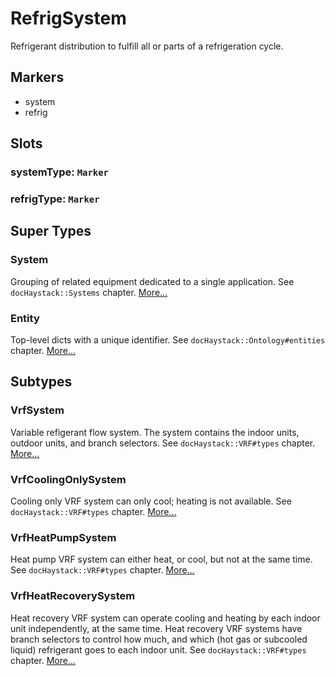 # RefrigSystem
Refrigerant distribution to fulfill all or parts of a refrigeration cycle.
## Markers
- system
- refrig

## Slots

### systemType: `Marker`

### refrigType: `Marker`


## Super Types
### System
Grouping of related equipment dedicated to a single application.
See `docHaystack::Systems` chapter. 
[More...](./System)

### Entity
Top-level dicts with a unique identifier.
See `docHaystack::Ontology#entities` chapter. 
[More...](./Entity)


## Subtypes
### VrfSystem
Variable refigerant flow system.  The system contains the indoor
units, outdoor units, and branch selectors.  See `docHaystack::VRF#types`
chapter. 
[More...](./VrfSystem)
### VrfCoolingOnlySystem
Cooling only VRF system can only cool; heating is not available.
See `docHaystack::VRF#types` chapter. 
[More...](./VrfCoolingOnlySystem)
### VrfHeatPumpSystem
Heat pump VRF system can either heat, or cool, but not at the same time.
See `docHaystack::VRF#types` chapter. 
[More...](./VrfHeatPumpSystem)
### VrfHeatRecoverySystem
Heat recovery VRF system can operate cooling and heating by each indoor unit
independently, at the same time. Heat recovery VRF systems have branch selectors
to control how much, and which (hot gas or subcooled liquid) refrigerant
goes to each indoor unit.  See `docHaystack::VRF#types` chapter. 
[More...](./VrfHeatRecoverySystem)
